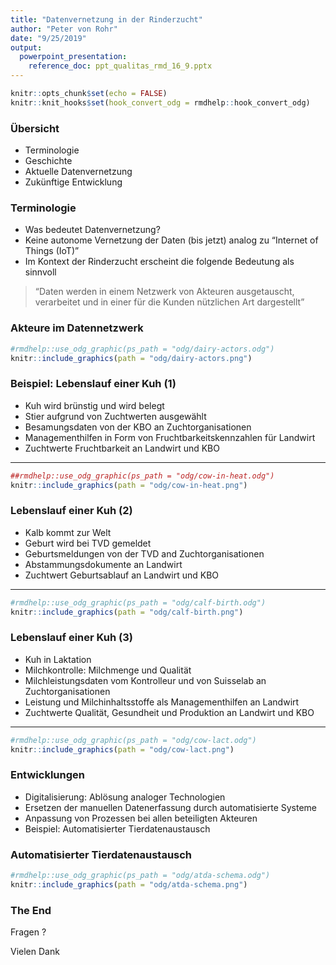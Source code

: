```yaml
---
title: "Datenvernetzung in der Rinderzucht"
author: "Peter von Rohr"
date: "9/25/2019"
output: 
  powerpoint_presentation:
    reference_doc: ppt_qualitas_rmd_16_9.pptx
---
```


```r
knitr::opts_chunk$set(echo = FALSE)
knitr::knit_hooks$set(hook_convert_odg = rmdhelp::hook_convert_odg)
```


### Übersicht

- Terminologie
- Geschichte
- Aktuelle Datenvernetzung
- Zukünftige Entwicklung


### Terminologie

- Was bedeutet Datenvernetzung?
- Keine autonome Vernetzung der Daten (bis jetzt) analog zu "Internet of Things (IoT)"
- Im Kontext der Rinderzucht erscheint die folgende Bedeutung als sinnvoll

> "Daten werden in einem Netzwerk von Akteuren ausgetauscht, verarbeitet und in einer für die Kunden nützlichen Art dargestellt"


### Akteure im Datennetzwerk

```r
#rmdhelp::use_odg_graphic(ps_path = "odg/dairy-actors.odg")
knitr::include_graphics(path = "odg/dairy-actors.png")
```


### Beispiel: Lebenslauf einer Kuh (1)

- Kuh wird brünstig und wird belegt
- Stier aufgrund von Zuchtwerten ausgewählt
- Besamungsdaten von der KBO an Zuchtorganisationen 
- Managementhilfen in Form von Fruchtbarkeitskennzahlen für Landwirt
- Zuchtwerte Fruchtbarkeit an Landwirt und KBO

---

```r
##rmdhelp::use_odg_graphic(ps_path = "odg/cow-in-heat.odg")
knitr::include_graphics(path = "odg/cow-in-heat.png")
```


### Lebenslauf einer Kuh (2) 

- Kalb kommt zur Welt
- Geburt wird bei TVD gemeldet
- Geburtsmeldungen von der TVD and Zuchtorganisationen 
- Abstammungsdokumente an Landwirt
- Zuchtwert Geburtsablauf an Landwirt und KBO

---

```r
#rmdhelp::use_odg_graphic(ps_path = "odg/calf-birth.odg")
knitr::include_graphics(path = "odg/calf-birth.png")
```


### Lebenslauf einer Kuh (3)

- Kuh in Laktation
- Milchkontrolle: Milchmenge und Qualität
- Milchleistungsdaten vom Kontrolleur und von Suisselab an Zuchtorganisationen
- Leistung und Milchinhaltsstoffe als Managementhilfen an Landwirt
- Zuchtwerte Qualität, Gesundheit und Produktion an Landwirt und KBO

---

```r
#rmdhelp::use_odg_graphic(ps_path = "odg/cow-lact.odg")
knitr::include_graphics(path = "odg/cow-lact.png")
```


### Entwicklungen

- Digitalisierung: Ablösung analoger Technologien
- Ersetzen der manuellen Datenerfassung durch automatisierte Systeme
- Anpassung von Prozessen bei allen beteiligten Akteuren
- Beispiel: Automatisierter Tierdatenaustausch


### Automatisierter Tierdatenaustausch

```r
#rmdhelp::use_odg_graphic(ps_path = "odg/atda-schema.odg")
knitr::include_graphics(path = "odg/atda-schema.png")
```
 
 
### The End

Fragen ?

Vielen Dank
